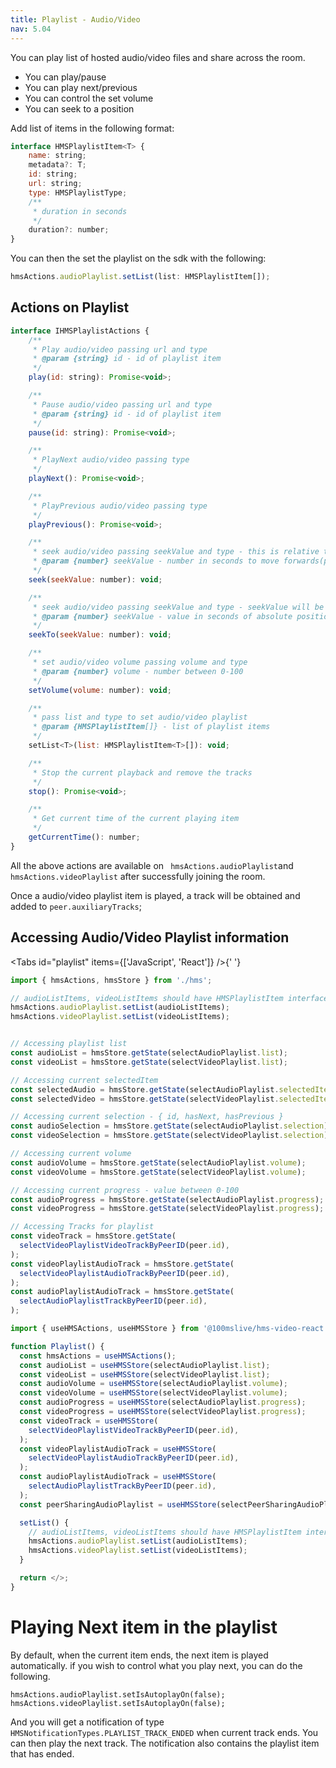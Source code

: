 ```yaml
---
title: Playlist - Audio/Video
nav: 5.04
---
```


You can play list of hosted audio/video files and share across the room.

-   You can play/pause
-   You can play next/previous
-   You can control the set volume
-   You can seek to a position

Add list of items in the following format:

```js
interface HMSPlaylistItem<T> {
    name: string;
    metadata?: T;
    id: string;
    url: string;
    type: HMSPlaylistType;
    /**
     * duration in seconds
     */
    duration?: number;
}
```

You can then the set the playlist on the sdk with the following:

```js
hmsActions.audioPlaylist.setList(list: HMSPlaylistItem[]);
```

## Actions on Playlist

```js
interface IHMSPlaylistActions {
    /**
     * Play audio/video passing url and type
     * @param {string} id - id of playlist item
     */
    play(id: string): Promise<void>;

    /**
     * Pause audio/video passing url and type
     * @param {string} id - id of playlist item
     */
    pause(id: string): Promise<void>;

    /**
     * PlayNext audio/video passing type
     */
    playNext(): Promise<void>;

    /**
     * PlayPrevious audio/video passing type
     */
    playPrevious(): Promise<void>;

    /**
     * seek audio/video passing seekValue and type - this is relative to current position
     * @param {number} seekValue - number in seconds to move forwards(pass negative values to move backwards)
     */
    seek(seekValue: number): void;

    /**
     * seek audio/video passing seekValue and type - seekValue will be absolute
     * @param {number} seekValue - value in seconds of absolute position in the playlist item duration
     */
    seekTo(seekValue: number): void;

    /**
     * set audio/video volume passing volume and type
     * @param {number} volume - number between 0-100
     */
    setVolume(volume: number): void;

    /**
     * pass list and type to set audio/video playlist
     * @param {HMSPlaylistItem[]} - list of playlist items
     */
    setList<T>(list: HMSPlaylistItem<T>[]): void;

    /**
     * Stop the current playback and remove the tracks
     */
    stop(): Promise<void>;

    /**
     * Get current time of the current playing item
     */
    getCurrentTime(): number;
}
```

All the above actions are available on ` hmsActions.audioPlaylist`and `hmsActions.videoPlaylist` after successfully joining the room.

Once a audio/video playlist item is played, a track will be obtained and added to `peer.auxiliaryTracks`;

## Accessing Audio/Video Playlist information

<Tabs id="playlist" items={['JavaScript', 'React']} />{' '}

<Tab id='playlist-0'>

```js:playlist.js
import { hmsActions, hmsStore } from './hms';

// audioListItems, videoListItems should have HMSPlaylistItem interface
hmsActions.audioPlaylist.setList(audioListItems);
hmsActions.videoPlaylist.setList(videoListItems);


// Accessing playlist list
const audioList = hmsStore.getState(selectAudioPlaylist.list);
const videoList = hmsStore.getState(selectVideoPlaylist.list);

// Accessing current selectedItem
const selectedAudio = hmsStore.getState(selectAudioPlaylist.selectedItem);
const selectedVideo = hmsStore.getState(selectVideoPlaylist.selectedItem);

// Accessing current selection - { id, hasNext, hasPrevious }
const audioSelection = hmsStore.getState(selectAudioPlaylist.selection);
const videoSelection = hmsStore.getState(selectVideoPlaylist.selection);

// Accessing current volume
const audioVolume = hmsStore.getState(selectAudioPlaylist.volume);
const videoVolume = hmsStore.getState(selectVideoPlaylist.volume);

// Accessing current progress - value between 0-100
const audioProgress = hmsStore.getState(selectAudioPlaylist.progress);
const videoProgress = hmsStore.getState(selectVideoPlaylist.progress);

// Accessing Tracks for playlist
const videoTrack = hmsStore.getState(
  selectVideoPlaylistVideoTrackByPeerID(peer.id),
);
const videoPlaylistAudioTrack = hmsStore.getState(
  selectVideoPlaylistAudioTrackByPeerID(peer.id),
);
const audioPlaylistAudioTrack = hmsStore.getState(
  selectAudioPlaylistTrackByPeerID(peer.id),
);

```

</Tab>

<Tab  id='playlist-1'>

```jsx:playlist.jsx
import { useHMSActions, useHMSStore } from '@100mslive/hms-video-react';

function Playlist() {
  const hmsActions = useHMSActions();
  const audioList = useHMSStore(selectAudioPlaylist.list);
  const videoList = useHMSStore(selectVideoPlaylist.list);
  const audioVolume = useHMSStore(selectAudioPlaylist.volume);
  const videoVolume = useHMSStore(selectVideoPlaylist.volume);
  const audioProgress = useHMSStore(selectAudioPlaylist.progress);
  const videoProgress = useHMSStore(selectVideoPlaylist.progress);
  const videoTrack = useHMSStore(
    selectVideoPlaylistVideoTrackByPeerID(peer.id),
  );
  const videoPlaylistAudioTrack = useHMSStore(
    selectVideoPlaylistAudioTrackByPeerID(peer.id),
  );
  const audioPlaylistAudioTrack = useHMSStore(
    selectAudioPlaylistTrackByPeerID(peer.id),
  );
  const peerSharingAudioPlaylist = useHMSStore(selectPeerSharingAudioPlaylist);

  setList() {
    // audioListItems, videoListItems should have HMSPlaylistItem interface
    hmsActions.audioPlaylist.setList(audioListItems);
    hmsActions.videoPlaylist.setList(videoListItems);
  }

  return </>;
}
```

</Tab>

# Playing Next item in the playlist

By default, when the current item ends, the next item is played automatically. if you wish to control what you play next,
you can do the following.

```
hmsActions.audioPlaylist.setIsAutoplayOn(false);
hmsActions.videoPlaylist.setIsAutoplayOn(false);
```

And you will get a notification of type `HMSNotificationTypes.PLAYLIST_TRACK_ENDED` when current track ends. You can then play the next track.
The notification also contains the playlist item that has ended.
